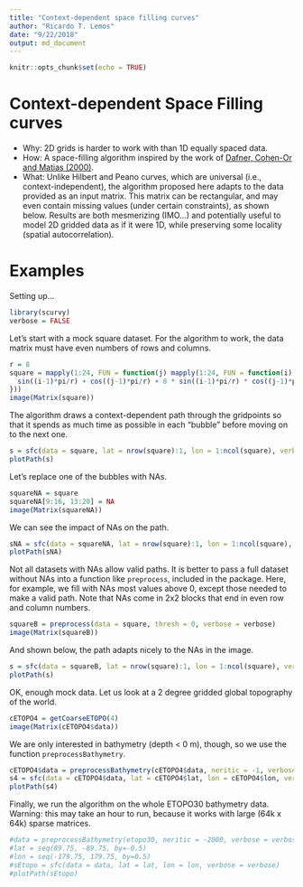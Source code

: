 ```yaml
---
title: "Context-dependent space filling curves"
author: "Ricardo T. Lemos"
date: "9/22/2018"
output: md_document
---
```

 
```r
knitr::opts_chunk$set(echo = TRUE)
```

# Context-dependent Space Filling curves

- Why: 2D grids is harder to work with than 1D equally spaced data.
- How: A space-filling algorithm inspired by the work of [Dafner, Cohen-Or and Matias (2000)](http://theory.stanford.edu/~matias/papers/eg2000.pdf).
- What: Unlike Hilbert and Peano curves, which are universal (i.e., context-independent),
the algorithm proposed here adapts to the data provided as an input matrix. This matrix
can be rectangular, and may even contain missing values (under certain constraints), as
shown below. Results are both mesmerizing (IMO...) and potentially useful to model 2D
gridded data as if it were 1D, while preserving some locality (spatial autocorrelation).

# Examples

Setting up...

```r
library(scurvy)
verbose = FALSE
```

Let's start with a mock square dataset. 
For the algorithm to work, the data matrix must have even numbers of rows and columns.

```r
r = 8
square = mapply(1:24, FUN = function(j) mapply(1:24, FUN = function(i) {
  sin((i-1)*pi/r) + cos((j-1)*pi/r) + 8 * sin((i-1)*pi/r) * cos((j-1)*pi/r)
}))
image(Matrix(square))
```

The algorithm draws a context-dependent path through the gridpoints so that it spends as much time as possible in each "bubble" before moving on to the next one.

```r
s = sfc(data = square, lat = nrow(square):1, lon = 1:ncol(square), verbose = verbose)
plotPath(s)
```

Let's replace one of the bubbles with NAs.

```r
squareNA = square
squareNA[9:16, 13:20] = NA
image(Matrix(squareNA))
```

We can see the impact of NAs on the path.

```r
sNA = sfc(data = squareNA, lat = nrow(square):1, lon = 1:ncol(square), verbose = verbose)
plotPath(sNA)
```

Not all datasets with NAs allow valid paths. It is better to pass a full dataset without NAs into
a function like `preprocess`, included in the package. 
Here, for example, we fill with NAs most values above 0, except those
needed to make a valid path. Note that NAs come in 2x2 blocks that end in even row and column numbers.

```r
squareB = preprocess(data = square, thresh = 0, verbose = verbose)
image(Matrix(squareB))
```

And shown below, the path adapts nicely to the NAs in the image.

```r
s = sfc(data = squareB, lat = nrow(square):1, lon = 1:ncol(square), verbose = verbose)
plotPath(s)
```

OK, enough mock data. Let us look at a 2 degree gridded global topography of the world. 

```r
cETOPO4 = getCoarseETOPO(4)
image(Matrix(cETOPO4$data))
```

We are only interested in bathymetry (depth < 0 m), though, so we use the function `preprocessBathymetry`.

```r
cETOPO4$data = preprocessBathymetry(cETOPO4$data, neritic = -1, verbose = verbose)
s4 = sfc(data = cETOPO4$data, lat = cETOPO4$lat, lon = cETOPO4$lon, verbose = verbose)
plotPath(s4)
```

Finally, we run the algorithm on the whole ETOPO30 bathymetry data. 
Warning: this may take an hour to run, because it works with large (64k x 64k) sparse matrices.

```r
#data = preprocessBathymetry(etopo30, neritic = -2000, verbose = verbose)
#lat = seq(89.75, -89.75, by=-0.5)
#lon = seq(-179.75, 179.75, by=0.5)
#sEtopo = sfc(data = data, lat = lat, lon = lon, verbose = verbose)
#plotPath(sEtopo)
```

